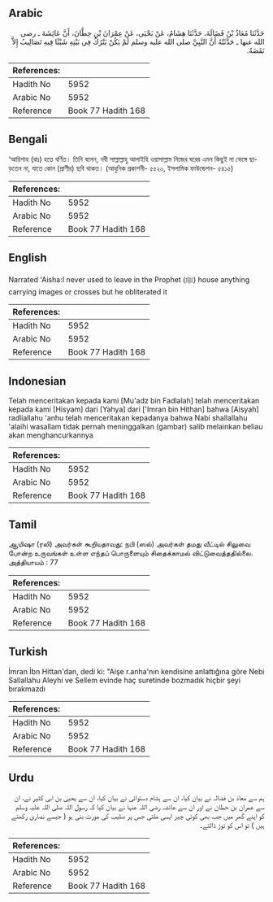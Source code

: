 ## Arabic


<div dir="rtl" lang="ar" style={{fontSize:'larger',backgroundColor:'#f8f9fa',padding:20}}>
حَدَّثَنَا مُعَاذُ بْنُ فَضَالَةَ، حَدَّثَنَا هِشَامٌ، عَنْ يَحْيَى، عَنْ عِمْرَانَ بْنِ حِطَّانَ، أَنَّ عَائِشَةَ ـ رضى الله عنها ـ حَدَّثَتْهُ أَنَّ النَّبِيَّ صلى الله عليه وسلم لَمْ يَكُنْ يَتْرُكُ فِي بَيْتِهِ شَيْئًا فِيهِ تَصَالِيبُ إِلاَّ نَقَضَهُ‏.‏
</div>
<div style={{backgroundColor:'#f8f9fa',padding:20, marginBottom: 10}}><table> <thead> <tr> <th>References:</th> <th></th> </tr> </thead> <tbody><tr><td>Hadith No</td><td>5952</td></tr><tr><td>Arabic No</td><td>5952</td></tr><tr><td>Reference</td><td>Book 77 Hadith 168</td></tr></tbody></table></div>

## Bengali


<div dir="ltr" lang="bn" style={{fontSize:'larger',backgroundColor:'#f8f9fa',padding:20}}>
‘আয়িশাহ (রাঃ) হতে বর্ণিত। তিনি বলেন, নবী সাল্লাল্লাহু আলাইহি ওয়াসাল্লাম নিজের ঘরের এমন কিছুই না ভেঙ্গে ছাড়তেন না, যাতে কোন (প্রাণীর) ছবি থাকত। (আধুনিক প্রকাশনী- ৫৫২০, ইসলামিক ফাউন্ডেশন- ৫৪১৫)
</div>
<div style={{backgroundColor:'#f8f9fa',padding:20, marginBottom: 10}}><table> <thead> <tr> <th>References:</th> <th></th> </tr> </thead> <tbody><tr><td>Hadith No</td><td>5952</td></tr><tr><td>Arabic No</td><td>5952</td></tr><tr><td>Reference</td><td>Book 77 Hadith 168</td></tr></tbody></table></div>

## English


<div dir="ltr" lang="en" style={{fontSize:'larger',backgroundColor:'#f8f9fa',padding:20}}>
Narrated 'Aisha:I never used to leave in the Prophet (ﷺ) house anything carrying images or crosses but he obliterated it
</div>
<div style={{backgroundColor:'#f8f9fa',padding:20, marginBottom: 10}}><table> <thead> <tr> <th>References:</th> <th></th> </tr> </thead> <tbody><tr><td>Hadith No</td><td>5952</td></tr><tr><td>Arabic No</td><td>5952</td></tr><tr><td>Reference</td><td>Book 77 Hadith 168</td></tr></tbody></table></div>

## Indonesian


<div dir="ltr" lang="id" style={{fontSize:'larger',backgroundColor:'#f8f9fa',padding:20}}>
Telah menceritakan kepada kami [Mu'adz bin Fadlalah] telah menceritakan kepada kami [Hisyam] dari [Yahya] dari ['Imran bin Hithan] bahwa [Aisyah] radliallahu 'anhu telah menceritakan kepadanya bahwa Nabi shallallahu 'alaihi wasallam tidak pernah meninggalkan (gambar) salib melainkan beliau akan menghancurkannya
</div>
<div style={{backgroundColor:'#f8f9fa',padding:20, marginBottom: 10}}><table> <thead> <tr> <th>References:</th> <th></th> </tr> </thead> <tbody><tr><td>Hadith No</td><td>5952</td></tr><tr><td>Arabic No</td><td>5952</td></tr><tr><td>Reference</td><td>Book 77 Hadith 168</td></tr></tbody></table></div>

## Tamil


<div dir="ltr" lang="ta" style={{fontSize:'larger',backgroundColor:'#f8f9fa',padding:20}}>
ஆயிஷா (ரலி) அவர்கள் கூறியதாவது: நபி (ஸல்) அவர்கள் தமது வீட்டில் சிலுவை போன்ற உருவங்கள் உள்ள எந்தப் பொருளையும் சிதைக்காமல் விட்டுவைத்ததில்லை. அத்தியாயம் : 77
</div>
<div style={{backgroundColor:'#f8f9fa',padding:20, marginBottom: 10}}><table> <thead> <tr> <th>References:</th> <th></th> </tr> </thead> <tbody><tr><td>Hadith No</td><td>5952</td></tr><tr><td>Arabic No</td><td>5952</td></tr><tr><td>Reference</td><td>Book 77 Hadith 168</td></tr></tbody></table></div>

## Turkish


<div dir="ltr" lang="tr" style={{fontSize:'larger',backgroundColor:'#f8f9fa',padding:20}}>
İmran İbn Hittan'dan, dedi ki: "Aişe r.anha'nın kendisine anlattığına göre Nebi Sallallahu Aleyhi ve Sellem evinde haç suretinde bozmadık hiçbir şeyi bırakmazdı
</div>
<div style={{backgroundColor:'#f8f9fa',padding:20, marginBottom: 10}}><table> <thead> <tr> <th>References:</th> <th></th> </tr> </thead> <tbody><tr><td>Hadith No</td><td>5952</td></tr><tr><td>Arabic No</td><td>5952</td></tr><tr><td>Reference</td><td>Book 77 Hadith 168</td></tr></tbody></table></div>

## Urdu


<div dir="rtl" lang="ur" style={{fontSize:'larger',backgroundColor:'#f8f9fa',padding:20}}>
ہم سے معاذ بن فضالہ نے بیان کیا، ان سے ہشام دستوائی نے بیان کیا، ان سے یحییٰ بن ابی کثیر نے، ان سے عمران بن حطان نے اور ان سے عائشہ رضی اللہ عنہا نے بیان کیا کہ رسول اللہ صلی اللہ علیہ وسلم کو اپنے گھر میں جب بھی کوئی چیز ایسی ملتی جس پر صلیب کی مورت بنی ہو ( جیسے نصاریٰ رکھتے ہیں ) تو اس کو توڑ ڈالتے۔
</div>
<div style={{backgroundColor:'#f8f9fa',padding:20, marginBottom: 10}}><table> <thead> <tr> <th>References:</th> <th></th> </tr> </thead> <tbody><tr><td>Hadith No</td><td>5952</td></tr><tr><td>Arabic No</td><td>5952</td></tr><tr><td>Reference</td><td>Book 77 Hadith 168</td></tr></tbody></table></div>